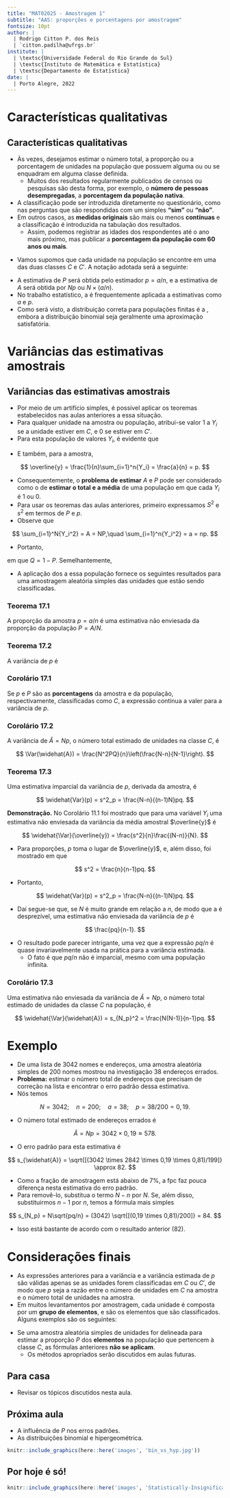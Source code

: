 ```yaml
---
title: "MAT02025 - Amostragem 1"
subtitle: "AAS: proporções e porcentagens por amostragem"
fontsize: 10pt
author: |
  | Rodrigo Citton P. dos Reis
  | `citton.padilha@ufrgs.br`
institute: |
  | \textsc{Universidade Federal do Rio Grande do Sul}
  | \textsc{Instituto de Matemática e Estatística}
  | \textsc{Departamento de Estatística}
date: |
  | Porto Alegre, 2022
---
```


# Características qualitativas

## Características qualitativas {.allowframebreaks}

- Às vezes, desejamos estimar o número total, a proporção ou a porcentagem de unidades na população que possuem alguma \structure{característica} ou \structure{atributo} ou se enquadram em alguma classe definida.
    - Muitos dos resultados regularmente publicados de censos ou pesquisas são desta forma, por exemplo, o __número de pessoas desempregadas__, a __porcentagem da população nativa__.
- A classificação pode ser introduzida diretamente no questionário, como nas perguntas que são respondidas com um simples __"sim"__ ou __"não"__.
- Em outros casos, as __medidas originais__ são mais ou menos __contínuas__ e a classificação é introduzida na tabulação dos resultados.
    - Assim, podemos registrar as idades dos respondentes até o ano mais próximo, mas publicar a __porcentagem da população com 60 anos ou mais__.

\framebreak

\structure{Notação}

- Vamos supomos que cada unidade na população se encontre em uma das duas classes $C$ e $C'$. A notação adotada será a seguinte:

\footnotesize

\begin{table}[]
\begin{tabular}{ccccccc}
\hline
\multicolumn{3}{c}{Número de unidades da categoria $C$ na} &  & \multicolumn{3}{c}{Proporção de unidades de $C$ na} \\ \cline{1-3} \cline{5-7} 
População      &       & Amostra      &  & População          &           & Amostra            \\ \cline{1-1} \cline{3-3} \cline{5-5} \cline{7-7} 
$A$            &       & $a$                               &  & $P = A/N$          &           & $p = a/n$          \\ \hline
\end{tabular}
\end{table}

\normalsize

\framebreak

- A estimativa de $P$ será obtida pelo estimador $p = a/n$, e a estimativa de $A$ será obtida por $Np$ ou $N\times(a/n)$.
- No trabalho estatístico, a \structure{distribuição binomial} é frequentemente aplicada a estimativas como $a$ e $p$.
- Como será visto, a distribuição correta para populações finitas é a \structure{hipergeométrica}, embora a distribuição binomial seja geralmente uma aproximação satisfatória.

# Variâncias das estimativas amostrais

## Variâncias das estimativas amostrais {.allowframebreaks}

- Por meio de um artifício simples, é possível aplicar os teoremas estabelecidos nas aulas anteriores a essa situação.
- Para qualquer unidade na amostra ou população, atribui-se valor $1$ a $Y_i$ se a unidade estiver em $C$, e $0$ se estiver em $C'$.
- Para esta população de valores $Y_i$, é evidente que

\begin{eqnarray*}
Y_T = \sum_{i=1}^N{Y_i} = A,\\
\overline{Y} = \frac{1}{N}\sum_{i=1}^N{Y_i} = \frac{A}{N} = P.
\end{eqnarray*}

\framebreak

- E também, para a amostra,

$$
\overline{y} = \frac{1}{n}\sum_{i=1}^n{Y_i} = \frac{a}{n} = p.
$$

\framebreak

- Consequentemente, o __problema de estimar__ $A$ e $P$ pode ser considerado como o de __estimar o total e a média__ de uma população em que cada $Y_i$ é $1$ ou $0$.
- Para usar os teoremas das aulas anteriores, primeiro expressamos $S^2$ e $s^2$ em termos de $P$ e $p$.
- Observe que

$$
\sum_{i=1}^N{Y_i^2} = A = NP,\quad \sum_{i=1}^n{Y_i^2} = a = np.
$$

\framebreak

- Portanto,

\begin{align*}
S^2 &= \frac{\sum_{i=1}^N{(Y_i - \overline{Y})^2}}{N-1} = \frac{\sum_{i=1}^N{Y_i^2} - N\overline{Y}^2}{N-1}\\
&= \frac{1}{N-1}(NP - NP^2) = \frac{N}{N-1}PQ,
\end{align*}
em que $Q = 1 - P$. Semelhantemente,

\begin{equation}
\label{s2}
s^2 = \frac{\sum_{i=1}^n{(Y_i - \overline{y})^2}}{n-1} = \frac{n}{n-1}pq.
\end{equation}

\framebreak

- A aplicação dos \structure{teoremas das aulas 9, 10 e 11} a essa população fornece os seguintes resultados para uma amostragem aleatória simples das unidades que estão sendo classificadas.

::: {.block}
### Teorema 17.1

A proporção da amostra $p = a/n$ é uma estimativa não enviesada da proporção da população $P = A/N$.

:::

::: {.block}
### Teorema 17.2

A variância de $p$ é

\begin{equation}
\label{var.p}
\Var(p) = \E(p - P)^2 = \frac{S^2}{n}\left(\frac{N-n}{N}\right) = \frac{PQ}{n}\left(\frac{N-n}{N-1}\right).
\end{equation}

:::

\framebreak

::: {.block}
### Corolário 17.1

Se $p$ e $P$ são as __porcentagens__ da amostra e da população, respectivamente, classificadas como $C$, a expressão \eqref{var.p} continua a valer para a variância de $p$.
:::

::: {.block}
### Corolário 17.2

A variância de $\widehat{A} = Np$, o número total estimado de unidades na classe $C$, é

$$
\Var(\widehat{A}) = \frac{N^2PQ}{n}\left(\frac{N-n}{N-1}\right).
$$

:::

\framebreak

::: {.block}
### Teorema 17.3

Uma estimativa imparcial da variância de $p$, derivada da amostra, é

$$
\widehat{Var}(p) = s^2_p = \frac{N-n}{(n-1)N}pq.
$$
:::

\framebreak

__Demonstração.__ No Corolário 11.1 foi mostrado que para uma variável $Y_i$ uma estimativa não enviesada da variância da média amostral $\overline{y}$ é

$$
\widehat{\Var}(\overline{y}) = \frac{s^2}{n}\frac{(N-n)}{N}.
$$

- Para proporções, $p$ toma o lugar de $\overline{y}$, e, além disso, foi mostrado em \eqref{s2} que

$$
s^2 = \frac{n}{n-1}pq.
$$

\framebreak

- Portanto,

$$
\widehat{Var}(p) = s^2_p = \frac{N-n}{(n-1)N}pq.
$$

- Daí segue-se que, se $N$ é muito grande em relação a $n$, de modo que a \structure{fpc} é desprezível, uma estimativa não enviesada da variância de $p$ é

$$
\frac{pq}{n-1}.
$$

- O resultado pode parecer intrigante, uma vez que a expressão $pq/n$ é quase invariavelmente usada na prática para a variância estimada.
    + O fato é que $pq/n$ não é imparcial, mesmo com uma população infinita.

\framebreak

::: {.block}
### Corolário 17.3

Uma estimativa não enviesada da variância de $\widehat{A} = Np$, o número total estimado de unidades da classe $C$ na população, é

$$
\widehat{\Var}(\widehat{A}) = s_{N_p}^2 = \frac{N(N-1)}{n-1}pq.
$$

:::

# Exemplo {.allowframebreaks}

- De uma lista de 3042 nomes e endereços, uma amostra aleatória simples de 200 nomes mostrou na investigação 38 endereços errados.
- __Problema:__ estimar o número total de endereços que precisam de correção na lista e encontrar o erro padrão dessa estimativa.
- Nós temos

$$
N = 3042;\quad n = 200;\quad a = 38;\quad p = 38/200 = 0,19.
$$

\framebreak

- O número total estimado de endereços errados é

$$
\widehat{A} = Np = 3042 \times 0,19 \approx 578.
$$

- O erro padrão para esta estimativa é

$$
s_{\widehat{A}} = \sqrt{[(3042 \times 2842 \times 0,19 \times 0,81)/199]} \approx 82.
$$

\framebreak

- Como a fração de amostragem está abaixo de 7%, a fpc faz pouca diferença nesta estimativa do erro padrão.
- Para removê-lo, substitua o termo $N - n$ por $N$. Se, além disso, substituirmos $n - 1$ por $n$, temos a fórmula mais simples

$$
s_{N_p} = N\sqrt{pq/n} = (3042) \sqrt{[(0,19 \times 0,81)/200]} = 84.
$$

- Isso está bastante de acordo com o resultado anterior ($82$).

# Considerações finais {.allowframebreaks}

- As expressões anteriores para a variância e a variância estimada de $p$ são válidas apenas se as unidades forem classificadas em $C$ ou $C'$, de modo que $p$ seja a razão entre o número de unidades em $C$ na amostra e o número total de unidades na amostra.
- Em muitos levantamentos por amostragem, cada unidade é composta por um __grupo de elementos__, e são os elementos que são classificados. Alguns exemplos são os seguintes:

\begin{table}[]
\begin{tabular}{ccc}
\hline
Unidade de amostragem && Elementos componentes \\
\hline
Família/domicílio && Membros da família/domicílio \\
Restaurante && Funcionários \\
Engradados de ovos && Cada ovo \\
Pessegueiro && Cada pêssego \\
\hline
\end{tabular}
\end{table}

\framebreak

- Se uma amostra aleatória simples de unidades for delineada para estimar a proporção $P$ dos __elementos__ na população que pertencem à classe $C$, as fórmulas anteriores __não se aplicam__.
    + Os métodos apropriados serão discutidos em aulas futuras.

## Para casa

- Revisar os tópicos discutidos nesta aula.

## Próxima aula

- A influência de $P$ nos erros padrões.
- As distribuições binomial e hipergeométrica.


```r

knitr::include_graphics(here::here('images', 'bin_vs_hyp.jpg'))

```

## Por hoje é só!

\begin{center}
{\bf Bons estudos!}
\end{center}

```r

knitr::include_graphics(here::here('images', 'Statistically-Insignificant-barras01.jpg'))

```

